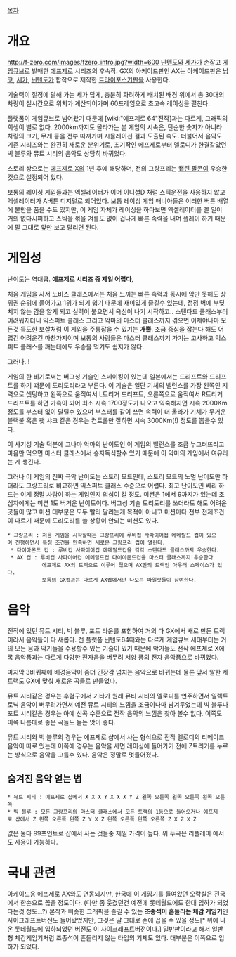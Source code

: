[[목차]]
= 개요 =
http://f-zero.com/images/fzero_intro.jpg?width=600
[[닌텐도]]와 [[세가]]가 손잡고 [[게임큐브]]로 발매한 [[에프제로]] 시리즈의 후속작.
GX의 아케이드판인 AX는 아케이드판은 [[남코]], [[세가]], [[닌텐도]]가 합작으로 제작한 [[트라이포스]]기판을 사용한다.

기술력이 절정에 달해 가는 세가 답게, 충분히 화려하게 배치된 배경 위에서 총 30대의 차량이 실시간으로 위치가 계산되어가며 60프레임으로 초고속 레이싱을 펼친다.

플랫폼이 게임큐브로 넘어왔기 때문에 [wiki:"에프제로 64"전작]과는 다르게, 그래픽의 희생이 별로 없다. 2000km까지도 올라가는 본 게임의 시속은, 단순한 숫자가 아니라 차량의 크기, 무게 등을 전부 따져가며 시뮬레이션 결과 도출된 속도. 더불어서 음악도 기존 시리즈와는 완전히 새로운 분위기로, 초기작인 에프제로부터 멜로디가 한결같았던 빅 블루와 뮤트 시티의 음악도 상당히 바뀌었다.

스토리 상으로는 [[에프제로 X]]의 1년 후에 해당하며, 전의 그랑프리는 [[캡틴 팔콘]]이 우승한 것으로 설정되어 있다.

보통의 레이싱 게임들과는 엑셀레이터가 이머 이니셜D 처럼 스틱운전을 사용하지 않고 액셀레이터가 A버튼 디지털로 되어있다. 보통 레이싱 게임 매니아들은 이러한 버튼 배열에 불만을 품을 수도 있지만, 이 게임 자체가 레이싱을 하다보면 엑셀레이터를 뗄 일이 거의 없다시피하고 스틱을 꺾을 겨를도 없이 겁나게 빠른 속력을 내며 플레이 하기 때문에 말 그대로 앞만 보고 달리면 된다.
= 게임성 =
난이도는 역대급. '''에프제로 시리즈 중 제일 어렵다''',

처음 게임을 사서 노비스 클래스에서는 처음 느끼는 빠른 속력과 동시에 암만 못해도 상위권 순위에 들어가고 1위가 되기 쉽기 때문에 재미있게 즐길수 있는데, 점점 벽에 부딪치지 않는 감을 알게 되고 실력이 붙으면서 욕심이 나기 시작하고.. 스탠다드 클래스부터 어려워지더니 익스퍼트 클래스 그리고 악마의 마스터 클래스까지 겪으면 이제야나마 모든것 득도한 보살처럼 이 게임을 주름잡을 수 있기는 '''개뿔'''. 조금 중심을 잡는다 해도 어렵긴 어려운건 마찬가지이며 보통의 사람들은 마스터 클래스까기 가기는 고사하고 익스퍼트 클래스를 깨는데에도 우승을 먹기도 쉽지가 않다.

그러나..!

게임의 한 비기로써는 버그성 기술인 스네이킹이 있는데 일본에서는 드리프트와 드리프트를 하기 떄문에 도리도리라고 부른다. 이 기술은 일단 기체의 밸런스를 가장 왼쪽인 지력으로 셋팅하고 왼쪽으로 움직여서 L트리거 드리프트, 오른쪽으로 움직여서 R트리거 드리프트를 하면 가속이 되어 최소 시속 1700정도가 나오고 익숙해지면 시속 2000Km정도를 부스터 없이 달릴수 있으며 부스터를 같이 쓰면 속력이 더 올라가 기체가 무거운 블랙불 혹은 팻 샤크 같은 경우는 컨트롤만 잘하면 시속 3000Km(!) 정도를 뽑을수 있다. 

이 사기성 기술 덕분에 그나마 악마의 난이도인 이 게임의 밸런스를 조금 누그러뜨리고 마음만 먹으면 마스터 클래스에서 승자독식할수 있기 때문에 이 악마의 게임에서 여유라는 게 생긴다.

그러나 이 게임의 진짜 극악 난이도는 스토리 모드인데, 스토리 모드의 노멀 난이도만 하더라도 그랑프리로 비교하면 익스퍼트 클래스 수준으로 어렵다. 최고 난이도인 베리 하드는 이게 정말 사람이 하는 게임인지 의심이 갈 정도. 미션은 1에서 9까지가 있는데 초심자에게는 미션 1도 버거운 난이도이다. 버그성 기술 도리도리를 쓰더라도 해도 어려운 곳들이 많고 미션 대부분은 모두 빨리 달리는게 목적이 아니고 미션마다 전부 전제조건이 다르기 때문에 도리도리를 쓸 상황이 안되는 미션도 있다.


 * 그랑프리 : 처음 게임을 시작할때는 그랑프리에 루비컵 사파이어컵 에메랄드 컵이 있으며 진행하면서 특정 조건을 만족하면 새로운 그랑프리 컵이 열린다.
  * 다이아몬드 컵 : 루비컵 사파이어컵 에메랄드컵을 각각 스탠다드 클래스까지 우승한다.
  * AX 컵 : 루비컵 사파이어컵 에메랄드컵 다이아몬드컵을 마스터 클래스까지 우승한다
            에프제로 AX의 트랙으로 이루어 졌으며 AX만의 트랙인 아우터 스페이스가 있다.
            보통의 GX컵과는 다르게 AX컵에서만 나오는 파일럿들이 참여한다.

= 음악 =
전작에 있던 뮤트 시티, 빅 블루, 포트 타운를 포함하여 거의 다 GX에서 새로 만든 트랙이라서 음악들이 다 새롭다. 전 플랫폼 닌텐도64때와는 다르게 게임큐브 세대부터는 거의 모든 음과 악기들을 수용할수 있는 기술이 있기 때문에 악기들도 전작 에프제로 X에 록 음악풍과는 다르게 다양한 전자음을 버무려 서양 풍의 전자 음악풍으로 바뀌었다.

마지막 3바퀴째에 배경음악이 좀더 긴장감 넘치는 음악으로 바뀌는데 물론 앞서 말한 세 트랙도 GX에 맞춰 새로운 곡들로 만들었다.

뮤트 시티같은 경우는 후렴구에서 기타가 원래 뮤티 시티의 멜로디를 연주하면서 일렉트로닉 음악이 버무려가면서 예전 뮤트 시티의 느낌을 조금이나마 남겨두었는데 빅 블루나 포트 시티같은 경우는 아예 신곡 수준으로 전작 음악의 느낌은 찾아 볼수 없다. 이쪽도 이쪽 나름대로 좋은 곡들도 듣는 맛이 좋다. 

뮤트 시티와 빅 블루의 경우는 에프제로 샵에서 사는 형식으로 전작 멜로디의 리메이크 음악이 따로 있는데 이쪽에 경우는 음악을 사면 레이싱에 들어가기 전에 Z트리거를 누르는 방식으로 음악을 고를수 있다. 음악은 정말로 멋들어졌다.
== 숨겨진 음악 얻는 법 ==
 * 뮤트 시티 : 에프제로 샵에서 X X X Y X X X Y Z 왼쪽 오른쪽 왼쪽 오른쪽 왼쪽 오른쪽
 * 빅 블루 : 모든 그랑프리의 마스터 클래스에서 모든 트랙의 1등으로 들어오거나 에프제로 샵에서 Z 왼쪽 오른쪽 왼쪽 Z Y X Z 왼쪽 오른쪽 왼쪽 오른쪽 Z X Z X Z

값은 둘다 99포인트로 샵에서 사는 것들중 제일 가격이 높다.
위 두곡은 리플레이 에서도 사용이 가능하다.
= 국내 관련 =
아케이드용 에프제로 AX와도 연동되지만, 한국에 이 게임기를 들여왔던 오락실은 전국에서 한손으로 꼽을 정도이다. (다만 좀 웃겼던건 예전에 롯데월드에도 한대 입하가 되었다는것 정도...?) 본작과 비슷한 그래픽을 즐길 수 있는 '''조종석이 흔들리는 체감 게임기'''인 사이크래프트버전도 들어왔었지만, 그것은 말 그대로 손에 꼽을 수 있을 정도[* 위에 나온 롯데월드에 입하되었던 버전도 이 사이크래프트버전이다.] 일반판이라고 해서 일반형 체감게임기처럼 조종석이 흔들리지 않는 타입의 기체도 있다. 대부분은 이쪽으로 입하가 되었다.
